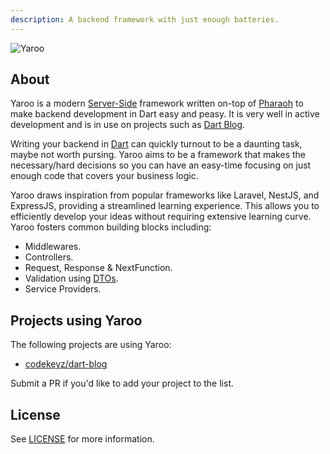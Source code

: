 ```yaml
---
description: A backend framework with just enough batteries.
---
```


<Image
  src="/assets/logo.png"
  alt="Yaroo"
  zoom={false}
  caption="Unleash the full power of Dart in Backend Development"
/>

## About

Yaroo is a modern [Server-Side](https://en.wikipedia.org/wiki/Server-side) framework written
on-top of [Pharaoh](https://pub.dev/packages/pharaoh) to make backend development in Dart
easy and peasy. It is very well in active development and is in use on projects such as
[Dart Blog](https://dart-blog.onrender.com).

Writing your backend in [Dart](https://dart.dev) can quickly turnout to be a daunting task, maybe
not worth pursing. Yaroo aims to be a framework that makes the necessary/hard decisions so you can have an easy-time 
focusing on just enough code that covers your business logic.

Yaroo draws inspiration from popular frameworks like Laravel, NestJS, and ExpressJS, providing a streamlined learning experience. 
This allows you to efficiently develop your ideas without requiring extensive learning curve. Yaroo fosters common building blocks including:

- Middlewares.
- Controllers.
- Request, Response & NextFunction.
- Validation using [DTOs](https://en.wikipedia.org/wiki/Data_transfer_object).
- Service Providers.

## Projects using Yaroo

The following projects are using Yaroo:

- [codekeyz/dart-blog](https://github.com/codekeyz/dart-blog)

<Info>

Submit a PR if you'd like to add your project to the list.

</Info>


## License

See [LICENSE](https://github.com/codekeyz/yaroo/blob/main/LICENSE) for more
information.
